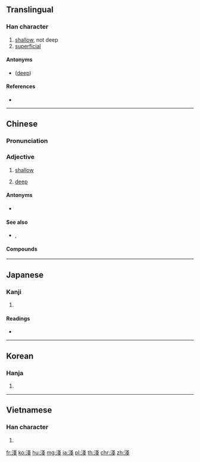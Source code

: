 {{also|浅}}
==Translingual==
{{Han simplified forms|淺|浅|浅}}

===Han character===
{{Han char|rn=85|rad=水|as=08|sn=11|four=33153|canj=EII}}

# [[shallow]], not deep
# [[superficial]]

====Antonyms====
* {{l|mul|深}} ([[deep]])

====References====
* {{Han ref|kx=0632.180|dkj=17697|dj=1039.010|hdz=31646.020|uh=6DFA|ud=28154|bh=B24C|bd=45644}}

----

==Chinese==
{{zh-forms|s=浅}}

===Pronunciation===
{{zh-pron
|m=qiǎn,jiān
|c=cin2,zin1
|h=pfs=chhién
|md=
|mn=chhián
|mn-t=ciêng2/ciang2
|mn-t_note=ciêng2 - Chaozhou; ciang2 - Shantou
|w=
|mc=y
|oc=y
|cat=a
}}

===Adjective===
{{zh-adj}}

# [[shallow]]
# {{lb|zh|of light}} [[deep]]

====Antonyms====
* {{sense|shallow}} {{zh-l|深}}

====See also====
* {{sense|color: light}} {{zh-l|深}}, {{zh-l|濃}}

====Compounds====
{{zh-der|深淺|膚淺|擱淺|粗淺|危淺|淺白|淺薄|淺草|淺層文字|淺嘗|淺嘗者|淺嘗輒止|淺成岩|淺淡|淺短|淺而易見|淺浮雕|淺耕|淺海|淺黑|淺黃色|淺見|淺礁|淺近|淺口鞋|淺藍|淺陋|淺露|淺明|淺淺|淺兒|淺色|淺深|淺釋|淺水|淺水池|淺水灣|淺說|淺灘|淺灘指示浮標|淺談|淺析|淺希近求|淺顯|淺鮮|淺笑|淺學|淺易|淺源地震|淺窄|淺斟低唱|淺種|淺子|資淺|見識淺|短淺|眼淺|疏淺|浮淺|才疏學淺|害人不淺|大淺盤|受益匪淺|受害不淺|交淺言深|交情匪淺|中途擱淺|目光短淺}}

----

==Japanese==

===Kanji===
{{ja-kanji|grade=|rs=水08}}

# {{defn|lang=ja|sort=水08}}

====Readings====
* {{ja-readings|on=[[せん]] (sen)|kun=[[あさい]] (asai)}}

----

==Korean==

===Hanja===
{{ko-hanja|hangeul=[[천]]|eumhun=|rv=cheon|mr=ch'ŏn|y=chen}}

# {{defn|lang=ko|sort=水08}}

----

==Vietnamese==

===Han character===
{{vi-hantu|[[thiển]], [[sẻn]], [[tiên]]|rs=水08}}

# {{defn|lang=vi|sort=水08}}

[[fr:淺]]
[[ko:淺]]
[[hu:淺]]
[[mg:淺]]
[[ja:淺]]
[[pl:淺]]
[[th:淺]]
[[chr:淺]]
[[zh:淺]]